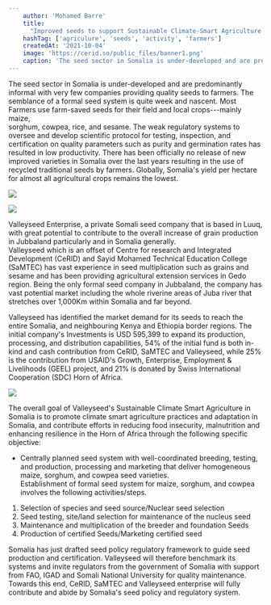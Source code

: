 ```yaml
---
    author: 'Mohamed Barre'
    title:
      "Improved seeds to support Sustainable Climate-Smart Agriculture in Somalia"
    hashTag: ['agriculure', 'seeds', 'activity', 'farmers']
    createdAt: '2021-10-04'
    image: 'https://cerid.so/public_files/banner1.png'
    caption: 'The seed sector in Somalia is under-developed and are predominantly informal with very few companies providing quality seeds to farmers...'
---
```


The seed sector in Somalia is under-developed and are predominantly informal with very few companies providing quality seeds to farmers. The semblance of a formal seed system is quite week and nascent. Most Farmers use farm-saved seeds for their field and local crops---mainly maize,\
sorghum, cowpea, rice, and sesame. The weak regulatory systems to oversee and develop scientific protocol for testing, inspection, and certification on quality parameters such as purity and germination rates has resulted in low productivity. There has been officially no release of new improved varieties in Somalia over the last years resulting in the use of recycled traditional seeds by farmers. Globally, Somalia's yield per hectare for almost all agricultural crops remains the lowest.

![](https://cerid.so/public_files/figure1.png)

![](https://cerid.so/public_files/figure2.png)

Valleyseed Enterprise, a private Somali seed company that is based in Luuq, with great potential to contribute to the overall increase of grain production in Jubbaland particularly and in Somalia generally.\
Valleyseed which is an offset of Centre for research and Integrated Development (CeRID) and Sayid Mohamed Technical Education College (SaMTEC) has vast experience in seed multiplication such as grains and sesame and has been providing agricultural extension services in Gedo region. Being the only formal seed company in Jubbaland, the company has vast potential market including the whole riverine areas of Juba river that stretches over 1,000Km within Somalia and far beyond.

Valleyseed has identified the market demand for its seeds to reach the entire Somalia, and neighbouring Kenya and Ethiopia border regions. The initial company's Investments is USD 595,399 to expand its production, processing, and distribution capabilities, 54% of the initial fund is both in-kind and cash contribution from CeRID, SaMTEC and Valleyseed, while 25% is the contribution from USAID's Growth, Enterprise, Employment & Livelihoods (GEEL) project, and 21% is donated by Swiss International Cooperation (SDC) Horn of Africa.

![](https://cerid.so/public_files/figure3.png)

The overall goal of Valleyseed's Sustainable Climate Smart Agriculture in Somalia is to promote climate smart agriculture practices and adaptation in Somalia, and contribute efforts in reducing food insecurity, malnutrition and enhancing resilience in the Horn of Africa through the following specific objective:

- Centrally planned seed system with well-coordinated breeding, testing, and production, processing and marketing that deliver homogeneous maize, sorghum, and cowpea seed varieties.\
  Establishment of formal seed system for maize, sorghum, and cowpea involves the following activities/steps.

1.  Selection of species and seed source/Nuclear seed selection
2.  Seed testing, site/land selection for maintenance of the nucleus seed
3.  Maintenance and multiplication of the breeder and foundation Seeds
4.  Production of certified Seeds/Marketing certified seed

Somalia has just drafted seed policy regulatory framework to guide seed production and certification. Valleyseed will therefore benchmark its systems and invite regulators from the government of Somalia with support from FAO, IGAD and Somali National University for quality maintenance. Towards this end, CeRID, SaMTEC and Valleyseed enterprise will fully contribute and abide by Somalia's seed policy and regulatory system.
